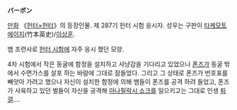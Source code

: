 '''バーボン'''

[[만화]] 《[[헌터×헌터]]》의 등장인물. 제 287기 헌터 시험 응시자. 성우는 구판이 [[타케모토 에이지]](竹本英史)/[[이상훈(성우)|이상훈]]. 

뱀 조련사로 [[헌터 시험]]에 자주 응시 했던 모양. 

4차 시험에서 작은 동굴에 함정을 설치하고 사냥감을 기다리고 있었으나 [[폰즈]]가 동굴 밖에서 수면가스를 살포 하는 바람에 그대로 잠들었다. 그리고 그 상태로 폰즈가 번호표를 빼앗아 가려고 했으나 자신이 설치한 함정에 의해 뱀들이 폰즈를 공격 하려 들었고, 폰즈가 사육하고 있던 벌들이 자신을 공격해 [[아나필락시 쇼크]]를 일으키고는 그대로 인생 [[퇴갤]]....

